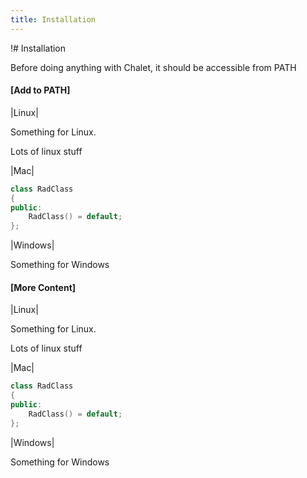 ```yaml
---
title: Installation
---
```


!# Installation

Before doing anything with Chalet, it should be accessible from PATH

#### [Add to PATH]

<!-- tabs:start -->

|Linux|

Something for Linux.

Lots of linux stuff

|Mac|

```cpp
class RadClass
{
public:
    RadClass() = default;
};
```

|Windows|

Something for Windows

<!-- tabs:end -->

#### [More Content]


<!-- tabs:start -->

|Linux|

Something for Linux.

Lots of linux stuff

|Mac|

```cpp
class RadClass
{
public:
    RadClass() = default;
};
```

|Windows|

Something for Windows

<!-- tabs:end -->
